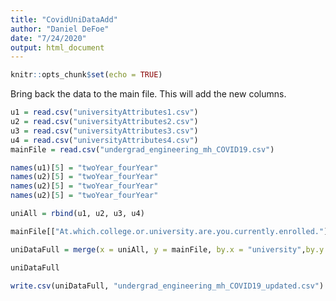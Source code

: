 ```yaml
---
title: "CovidUniDataAdd"
author: "Daniel DeFoe"
date: "7/24/2020"
output: html_document
---
```


```r
knitr::opts_chunk$set(echo = TRUE)
```

Bring back the data to the main file. This will add the new columns. 
```r
u1 = read.csv("universityAttributes1.csv")
u2 = read.csv("universityAttributes2.csv")
u3 = read.csv("universityAttributes3.csv")
u4 = read.csv("universityAttributes4.csv")
mainFile = read.csv("undergrad_engineering_mh_COVID19.csv")
```


```r
names(u1)[5] = "twoYear_fourYear" 
names(u2)[5] = "twoYear_fourYear" 
names(u2)[5] = "twoYear_fourYear" 
names(u2)[5] = "twoYear_fourYear" 
```

```r
uniAll = rbind(u1, u2, u3, u4)
```



```r
mainFile[["At.which.college.or.university.are.you.currently.enrolled."]] = tolower(mainFile[["At.which.college.or.university.are.you.currently.enrolled."]])
```



```r
uniDataFull = merge(x = uniAll, y = mainFile, by.x = "university",by.y = "At.which.college.or.university.are.you.currently.enrolled.", all.y = TRUE)
```

```r
uniDataFull
```



```r
write.csv(uniDataFull, "undergrad_engineering_mh_COVID19_updated.csv")
```







